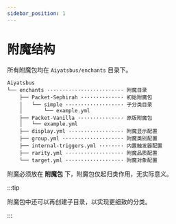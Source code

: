 ```yaml
---
sidebar_position: 1
---
```


# 附魔结构

所有附魔包均在 `Aiyatsbus/enchants` 目录下。

```
Aiyatsbus
└── enchants ························· 附魔目录
    ├── Packet-Sephirah ·············· 初始附魔包
    │   └── simple ··················· 子分类目录
    │       └── example.yml
    ├── Packet-Vanilla ··············· 原版附魔包
    │   └── example.yml
    ├── display.yml ·················· 附魔显示配置
    ├── group.yml ···················· 附魔类别配置
    ├── internal-triggers.yml ········ 内置触发器配置
    ├── rarity.yml ··················· 附魔品质配置
    └── target.yml ··················· 附魔对象配置
```

附魔必须放在 **附魔包** 下，附魔包仅起归类作用，无实际意义。

:::tip

附魔包中还可以再创建子目录，以实现更细致的分类。

:::